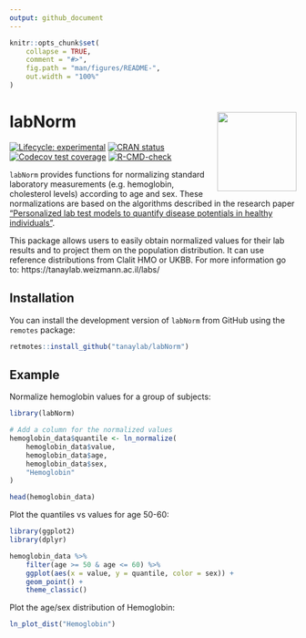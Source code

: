 ```yaml
---
output: github_document
---
```


<!-- README.md is generated from README.Rmd. Please edit that file -->

```r
knitr::opts_chunk$set(
    collapse = TRUE,
    comment = "#>",
    fig.path = "man/figures/README-",
    out.width = "100%"
)
```

# labNorm <img src="man/figures/logo.png" align="right" height="139" />

<!-- badges: start -->
[![Lifecycle: experimental](https://img.shields.io/badge/lifecycle-experimental-orange.svg)](https://lifecycle.r-lib.org/articles/stages.html#experimental)
[![CRAN status](https://www.r-pkg.org/badges/version/labNorm)](https://CRAN.R-project.org/package=labNorm)
[![Codecov test coverage](https://codecov.io/gh/tanaylab/labNorm/branch/main/graph/badge.svg)](https://app.codecov.io/gh/tanaylab/labNorm?branch=main)
[![R-CMD-check](https://github.com/tanaylab/labNorm/actions/workflows/R-CMD-check.yaml/badge.svg)](https://github.com/tanaylab/labNorm/actions/workflows/R-CMD-check.yaml)
<!-- badges: end -->

`labNorm` provides functions for normalizing standard laboratory measurements (e.g. hemoglobin, cholesterol levels) according to age and sex. These normalizations are based on the algorithms described in the research paper ["Personalized lab test models to quantify disease potentials in healthy individuals"](https://doi.org/10.1038/s41591-021-01468-6). 

This package allows users to easily obtain normalized values for their lab results and to project them on the population distribution. It can use reference distributions from Clalit HMO or UKBB. For more information go to: https://tanaylab.weizmann.ac.il/labs/

## Installation

You can install the development version of `labNorm` from GitHub using the `remotes` package:

``` r
retmotes::install_github("tanaylab/labNorm")
```

## Example

Normalize hemoglobin values for a group of subjects:


```r
library(labNorm)

# Add a column for the normalized values
hemoglobin_data$quantile <- ln_normalize(
    hemoglobin_data$value,
    hemoglobin_data$age,
    hemoglobin_data$sex,
    "Hemoglobin"
)

head(hemoglobin_data)
```

Plot the quantiles vs values for age 50-60: 

```r
library(ggplot2)
library(dplyr)

hemoglobin_data %>%
    filter(age >= 50 & age <= 60) %>%
    ggplot(aes(x = value, y = quantile, color = sex)) +
    geom_point() +
    theme_classic()
```

Plot the age/sex distribution of Hemoglobin: 

```r
ln_plot_dist("Hemoglobin")
```
